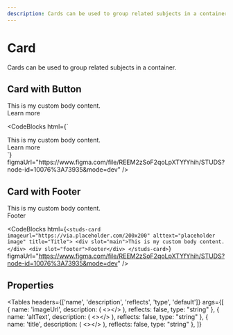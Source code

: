 ```yaml
---
description: Cards can be used to group related subjects in a container.
---
```


# Card

<HeaderComponent
  htmlTag="studs-card"
  jsxTag="StudsCard"
  version="Since 2.0"
  status="Unstable"
  urlGithub="display/card.ts"
  urlStrbook="studs-surfaces-card--docs"
/>

Cards can be used to group related subjects in a container.

## Card with Button

<ResizerFeatures>
  <studs-card
    imageUrl="https://via.placeholder.com/200x200"
    altText="Studs Card Media"
    title="Title"
  >
    <div slot="main">This is my custom body content.</div>
    <div slot="footer">
      <studs-button button-type="primary" onclick="alert('clicked')">
        Learn more
      </studs-button>
    </div>
  </studs-card>
</ResizerFeatures>

<CodeBlocks
  html={`
<studs-card imageUrl="https://via.placeholder.com/200x200" altText="Studs Card Media" title="Title">
  <div slot="main">This is my custom body content.</div>
  <div slot="footer"><studs-button button-type="primary" onclick="alert('clicked')">Learn more</studs-button></div>
</studs-card>
  `}
  figmaUrl="https://www.figma.com/file/REEM2zSoF2qoLpXTYfYhih/STUDS?node-id=10076%3A73935&mode=dev"
/>

## Card with Footer

<ResizerFeatures>
  <studs-card
    imageurl="https://via.placeholder.com/200x200"
    alttext="placeholder image"
    title="Title"
  >
    <div slot="main">This is my custom body content.</div>
    <div slot="footer">Footer</div>
  </studs-card>
</ResizerFeatures>

<CodeBlocks
  html={`
<studs-card imageurl="https://via.placeholder.com/200x200"
    alttext="placeholder
    image" title="Title">
    <div slot="main">This is my custom body content.</div>
    <div slot="footer">Footer</div>
</studs-card>
  `}
  figmaUrl="https://www.figma.com/file/REEM2zSoF2qoLpXTYfYhih/STUDS?node-id=10076%3A73935&mode=dev"
/>

## Properties

<Tables
  headers={['name', 'description', 'reflects', 'type', 'default']}
  args={[
    {
      name: 'imageUrl',
      description: (
        <></>
      ),
      reflects: false,
      type: "string"
    },
    {
      name: 'altText',
      description: (
        <></>
      ),
      reflects: false,
      type: "string"
    },
    {
      name: 'title',
      description: (
        <></>
      ),
      reflects: false,
      type: "string"
    },
  ]}
></Tables>
